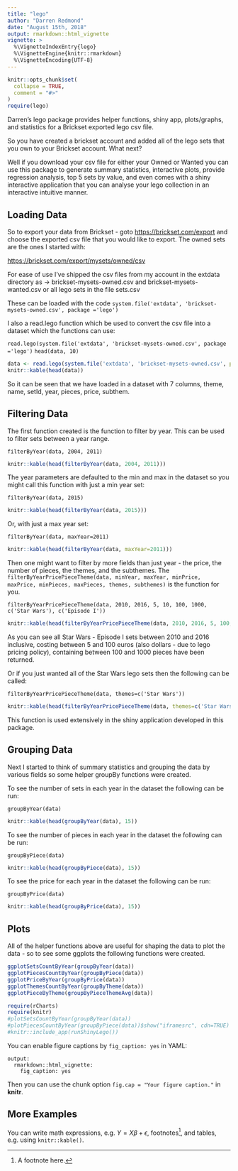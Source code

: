 ```yaml
---
title: "lego"
author: "Darren Redmond"
date: "August 15th, 2018"
output: rmarkdown::html_vignette
vignette: >
  %\VignetteIndexEntry{lego}
  %\VignetteEngine{knitr::rmarkdown}
  %\VignetteEncoding{UTF-8}
---
```


```r
knitr::opts_chunk$set(
  collapse = TRUE,
  comment = "#>"
)
require(lego)
```

Darren's lego package provides helper functions, shiny app, plots/graphs, and statistics for a Brickset exported lego csv file.

So you have created a brickset account and added all of the lego sets that you own to your Brickset account. What next?

Well if you download your csv file for either your Owned or Wanted you can use this package to generate summary statistics, interactive plots, provide regression analysis, top 5 sets by value, and even comes with a shiny interactive application that you can analyse your lego collection in an interactive intuitive manner.

## Loading Data

So to export your data from Brickset - goto [https://brickset.com/export](https://brickset.com/export) and choose the exported csv file that you would like to export. The owned sets are the ones I started with:

[https://brickset.com/export/mysets/owned/csv](https://brickset.com/export/mysets/owned/csv)

For ease of use I've shipped the csv files from my account in the extdata directory as -> brickset-mysets-owned.csv
and brickset-mysets-wanted.csv
or all lego sets in the file sets.csv

These can be loaded with the code `system.file('extdata', 'brickset-mysets-owned.csv', package ='lego')`

I also a read.lego function which be used to convert the csv file into a dataset which the functions can use:

`read.lego(system.file('extdata', 'brickset-mysets-owned.csv', package ='lego')`
`head(data, 10)`

```r
data <- read.lego(system.file('extdata', 'brickset-mysets-owned.csv', package ='lego'))
knitr::kable(head(data))
```

So it can be seen that we have loaded in a dataset with 7 columns, theme, name, setId, year, pieces, price, subthem.

## Filtering Data

The first function created is the function to filter by year. This can be used to filter sets between a year range.

`filterByYear(data, 2004, 2011)`

```r
knitr::kable(head(filterByYear(data, 2004, 2011)))
```

The year parameters are defaulted to the min and max in the dataset so you might call this function with just a min year set:

`filterByYear(data, 2015)`

```r
knitr::kable(head(filterByYear(data, 2015)))
```

Or, with just a max year set:

`filterByYear(data, maxYear=2011)`

```r
knitr::kable(head(filterByYear(data, maxYear=2011)))
```

Then one might want to filter by more fields than just year - the price, the number of pieces, the themes, and the subthemes.
The `filterByYearPricePieceTheme(data, minYear, maxYear, minPrice, maxPrice, minPieces, maxPieces, themes, subthemes)` is the function for you.

`filterByYearPricePieceTheme(data, 2010, 2016, 5, 10, 100, 1000, c('Star Wars'), c('Episode I'))`

```r
knitr::kable(head(filterByYearPricePieceTheme(data, 2010, 2016, 5, 100, 100, 1000, c('Star Wars'), c('Episode I'))))
```

As you can see all Star Wars - Episode I sets between 2010 and 2016 inclusive, costing between 5 and 100 euros (also dollars - due to lego pricing policy), containing between 100 and 1000 pieces have been returned.

Or if you just wanted all of the Star Wars lego sets then the following can be called:

`filterByYearPricePieceTheme(data, themes=c('Star Wars'))`

```r
knitr::kable(head(filterByYearPricePieceTheme(data, themes=c('Star Wars'))))
```

This function is used extensively in the shiny application developed in this package.

## Grouping Data

Next I started to think of summary statistics and grouping the data by various fields so some helper groupBy functions were created.

To see the number of sets in each year in the dataset the following can be run:

`groupByYear(data)`

```r
knitr::kable(head(groupByYear(data), 15))
```

To see the number of pieces in each year in the dataset the following can be run:

`groupByPiece(data)`

```r
knitr::kable(head(groupByPiece(data), 15))
```

To see the price for each year in the dataset the following can be run:

`groupByPrice(data)`

```r
knitr::kable(head(groupByPrice(data), 15))
```

## Plots

All of the helper functions above are useful for shaping the data to plot the data - so to see some ggplots the following functions were created.

```r
ggplotSetsCountByYear(groupByYear(data))
ggplotPiecesCountByYear(groupByPiece(data))
ggplotPriceByYear(groupByPrice(data))
ggplotThemesCountByYear(groupByTheme(data))
ggplotPieceByTheme(groupByPieceThemeAvg(data))
```

```r
require(rCharts)
require(knitr)
#plotSetsCountByYear(groupByYear(data))
#plotPiecesCountByYear(groupByPiece(data))$show("iframesrc", cdn=TRUE)
#knitr::include_app(runShinyLego())
```

You can enable figure captions by `fig_caption: yes` in YAML:

    output:
      rmarkdown::html_vignette:
        fig_caption: yes

Then you can use the chunk option `fig.cap = "Your figure caption."` in **knitr**.

## More Examples

You can write math expressions, e.g. $Y = X\beta + \epsilon$, footnotes^[A footnote here.], and tables, e.g. using `knitr::kable()`.
